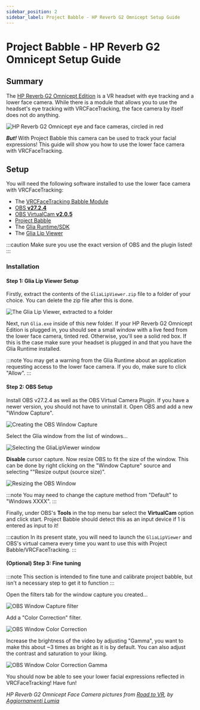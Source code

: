 ---
sidebar_position: 2
sidebar_label: Project Babble - HP Reverb G2 Omnicept Setup Guide
---

# Project Babble - HP Reverb G2 Omnicept Setup Guide

## Summary

The [HP Reverb G2 Omnicept Edition](https://www.hp.com/us-en/vr/reverb-g2-vr-headset-omnicept-edition.html) is a VR headset with eye tracking and a lower face camera. While there is a module that allows you to use the headset's eye tracking with VRCFaceTracking, the face camera by itself does not do anything.

<div style={{
    width: '50%',
    height: 'auto',
    margin: 'auto',
    display: 'block'
}}>
    <img src={require("./img/hp_face_cams_RTV.jpg").default} alt="HP Reverb G2 Omnicept eye and face cameras, circled in red" />
</div>

***But!*** With Project Babble this camera can be used to track your facial expressions! This guide will show you how to use the lower face camera with VRCFaceTracking.

## Setup

You will need the following software installed to use the lower face camera with VRCFaceTracking:
- The [VRCFaceTracking Babble Module](https://discord.com/channels/974302302179557416/974302302179557419/1165448245502279680)
- [OBS **v27.2.4**](https://github.com/obsproject/obs-studio/releases/tag/27.2.4)
- [OBS VirtualCam **v2.0.5**](https://obsproject.com/forum/resources/obs-virtualcam.949/)
- [Project Babble](https://github.com/SummerSigh/ProjectBabble/releases/latest)
- The [Glia Runtime/SDK](https://developers.hp.com/omnicept/downloads)
- The [Glia Lip Viewer](https://cdn.discordapp.com/attachments/915075185328152606/1122604181728006244/GliaLipViewer.zip)

:::caution
Make sure you use the exact version of OBS and the plugin listed!
:::

### Installation

#### Step 1: Glia Lip Viewer Setup

Firstly, extract the contents of the `GliaLipViewer.zip` file to a folder of your choice. You can delete the zip file after this is done.

<div style={{
    width: '50%',
    height: 'auto',
    margin: 'auto',
    display: 'block'
}}>
    <img src={require("./img/babble_unzipped.png").default} alt="The Glia Lip Viewer, extracted to a folder" />
</div>

Next, run `Glia.exe` inside of this new folder. If your HP Reverb G2 Omnicept Edition is plugged in, you should see a small window with a live feed from the lower face camera, tinted red. Otherwise, you'll see a solid red box. If this is the case make sure your headset is plugged in and that you have the Glia Runtime installed.

:::note
You may get a warning from the Glia Runtime about an application requesting access to the lower face camera. If you do, make sure to click "Allow".
:::

#### Step 2: OBS Setup

Install OBS v27.2.4 as well as the OBS Virtual Camera Plugin. If you have a newer version, you should not have to uninstall it. Open OBS and add a new "Window Capture".

<div style={{
    width: '50%',
    height: 'auto',
    margin: 'auto',
    display: 'block'
}}>
    <img src={require("./img/obs_window_creation.png").default} alt="Creating the OBS Window Capture" />
</div>

Select the Glia window from the list of windows...

<div style={{
    width: '50%',
    height: 'auto',
    margin: 'auto',
    display: 'block'
}}>
    <img src={require("./img/obs_glia_capture.png").default} alt="Selecting the GliaLipViewer window" />
</div>

**Disable** cursor capture. Now resize OBS to fit the size of the window. This can be done by right clicking on the "Window Capture" source and selecting ""Resize output (source size)".

<div style={{
    width: '50%',
    height: 'auto',
    margin: 'auto',
    display: 'block'
}}>
    <img src={require("./img/obs_window_resize.png").default} alt="Resizing the OBS Window" />
</div>

:::note
You may need to change the capture method from "Default" to "Windows XXXX".
:::

Finally, under OBS's **Tools** in the top menu bar select the **VirtualCam** option and click start. Project Babble should detect this as an input device if 1 is entered as input to it!

:::caution
In its present state, you will need to launch the `GliaLipViewer` and OBS's virtual camera every time you want to use this with Project Babble/VRCFaceTracking.
:::

#### (Optional) Step 3: Fine tuning

:::note
This section is intended to fine tune and calibrate project babble, but isn't a necessary step to get it to function
:::

Open the filters tab for the window capture you created...

<div style={{
    width: '50%',
    height: 'auto',
    margin: 'auto',
    display: 'block'
}}>
    <img src={require("./img/obs_window_filter.png").default} alt="OBS Window Capture filter" />
</div>

Add a "Color Correction" filter.

<div style={{
    width: '50%',
    height: 'auto',
    margin: 'auto',
    display: 'block'
}}>
    <img src={require("./img/obs_filter_color_correction.png").default} alt="OBS Window Color Correction" />
</div>

Increase the brightness of the video by adjusting "Gamma", you want to make this about ~3 times as bright as it is by default. You can also adjust the contrast and saturation to your liking.

<div style={{
    width: '50%',
    height: 'auto',
    margin: 'auto',
    display: 'block'
}}>
    <img src={require("./img/obs_filter_gamma.png").default} alt="OBS Window Color Correction Gamma" />
</div>

You should now be able to see your lower facial expressions reflected in VRCFaceTracking! Have fun!

*HP Reverb G2 Omnicept Face Camera pictures from [Road to VR](https://www.roadtovr.com/hp-reverb-g2-eye-tracking-face-tracking-omnicept/), by [Aggiornamenti Lumia](https://twitter.com/alumia_italia/)*